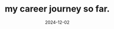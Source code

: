 ---
title: my career journey so far.
description: I completed an apprenticeship at the Plansee Group in Reutte, Tyrol. After successfully finishing my training, I worked there for approximately two years. My roles included major responsibilities in tool preparation/stamping and some work in quality control during the final inspection phase.

date: 2024-12-02
---